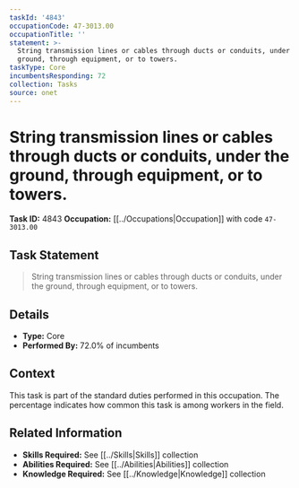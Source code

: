 ```yaml
---
taskId: '4843'
occupationCode: 47-3013.00
occupationTitle: ''
statement: >-
  String transmission lines or cables through ducts or conduits, under the
  ground, through equipment, or to towers.
taskType: Core
incumbentsResponding: 72
collection: Tasks
source: onet
---
```

# String transmission lines or cables through ducts or conduits, under the ground, through equipment, or to towers.

**Task ID:** 4843
**Occupation:** [[../Occupations|Occupation]] with code `47-3013.00`

## Task Statement

> String transmission lines or cables through ducts or conduits, under the ground, through equipment, or to towers.

## Details

- **Type:** Core
- **Performed By:** 72.0% of incumbents

## Context

This task is part of the standard duties performed in this occupation. The percentage indicates how common this task is among workers in the field.

## Related Information

- **Skills Required:** See [[../Skills|Skills]] collection
- **Abilities Required:** See [[../Abilities|Abilities]] collection
- **Knowledge Required:** See [[../Knowledge|Knowledge]] collection
